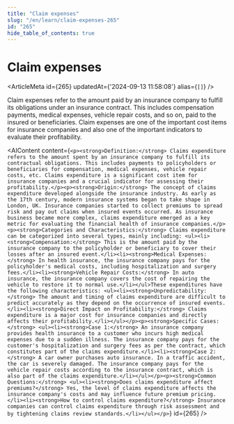 ```yaml
---
title: "Claim expenses"
slug: "/en/learn/claim-expenses-265"
id: "265"
hide_table_of_contents: true
---
```



# Claim expenses

<ArticleMeta id={265} updatedAt={'2024-09-13 11:58:08'} alias={`[]`} />
<div className='border-solid border-b border-t-0 my-4 border-[var(--ifm-color-gray-300)]' />

Claim expenses refer to the amount paid by an insurance company to fulfill its obligations under an insurance contract. This includes compensation payments, medical expenses, vehicle repair costs, and so on, paid to the insured or beneficiaries. Claim expenses are one of the important cost items for insurance companies and also one of the important indicators to evaluate their profitability.

<AIContent content={`<p><strong>Definition:</strong> Claims expenditure refers to the amount spent by an insurance company to fulfill its contractual obligations. This includes payments to policyholders or beneficiaries for compensation, medical expenses, vehicle repair costs, etc. Claims expenditure is a significant cost item for insurance companies and a crucial indicator for assessing their profitability.</p><p><strong>Origin:</strong> The concept of claims expenditure developed alongside the insurance industry. As early as the 17th century, modern insurance systems began to take shape in London, UK. Insurance companies started to collect premiums to spread risk and pay out claims when insured events occurred. As insurance business became more complex, claims expenditure emerged as a key metric for evaluating the financial health of insurance companies.</p><p><strong>Categories and Characteristics:</strong> Claims expenditure can be categorized into several types, mainly including: <ul><li><strong>Compensation:</strong> This is the amount paid by the insurance company to the policyholder or beneficiary to cover their losses after an insured event.</li><li><strong>Medical Expenses:</strong> In health insurance, the insurance company pays for the policyholder's medical costs, including hospitalization and surgery fees.</li><li><strong>Vehicle Repair Costs:</strong> In auto insurance, the insurance company covers the cost of repairing the vehicle to restore it to normal use.</li></ul>These expenditures have the following characteristics: <ul><li><strong>Unpredictability:</strong> The amount and timing of claims expenditure are difficult to predict accurately as they depend on the occurrence of insured events.</li><li><strong>Direct Impact on Profitability:</strong> Claims expenditure is a major cost for insurance companies and directly affects their profitability.</li></ul></p><p><strong>Specific Cases:</strong> <ul><li><strong>Case 1:</strong> An insurance company provides health insurance to a customer who incurs high medical expenses due to a sudden illness. The insurance company pays for the customer's hospitalization and surgery fees as per the contract, which constitutes part of the claims expenditure.</li><li><strong>Case 2:</strong> A car owner purchases auto insurance. In a traffic accident, the car is severely damaged. The insurance company pays for the vehicle repair costs according to the insurance contract, which is also part of the claims expenditure.</li></ul></p><p><strong>Common Questions:</strong> <ul><li><strong>Does claims expenditure affect premiums?</strong> Yes, the level of claims expenditure affects the insurance company's costs and may influence future premium pricing.</li><li><strong>How to control claims expenditure?</strong> Insurance companies can control claims expenditure through risk assessment and by tightening claims review standards.</li></ul></p>`} id={265} />
